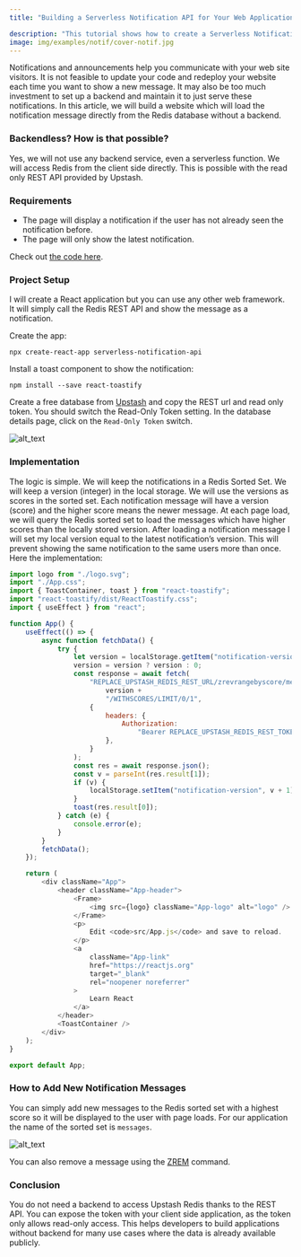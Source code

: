 ```yaml
---
title: "Building a Serverless Notification API for Your Web Application with Redis"

description: "This tutorial shows how to create a Serverless Notification API for Your Web Application with Redis."
image: img/examples/notif/cover-notif.jpg
---
```


Notifications and announcements help you communicate with your web site visitors. It is not feasible to update your code and redeploy your website each time you want to show a new message. It may also be too much investment to set up a backend and maintain it to just serve these notifications. In this article, we will build a website which will load the notification message directly from the Redis database without a backend.

### Backendless? How is that possible?

Yes, we will not use any backend service, even a serverless function. We will access Redis from the client side directly. This is possible with the read only REST API provided by Upstash.

### Requirements

-   The page will display a notification if the user has not already seen the notification before.
-   The page will only show the latest notification.

Check out [the code here](https://github.com/upstash/examples/tree/master/serverless-notification-api).

### Project Setup

I will create a React application but you can use any other web framework. It will simply call the Redis REST API and show the message as a notification.

Create the app:

```shell
npx create-react-app serverless-notification-api
```

Install a toast component to show the notification:

```shell
npm install --save react-toastify
```

Create a free database from [Upstash](https://console.upstash.com/) and copy the REST url and read only token. You should switch the Read-Only Token setting. In the database details page, click on the `Read-Only Token` switch.

![alt_text](/img/examples/restapi.png "Rest Api")

### Implementation

The logic is simple. We will keep the notifications in a Redis Sorted Set. We will keep a version (integer) in the local storage. We will use the versions as scores in the sorted set. Each notification message will have a version (score) and the higher score means the newer message. At each page load, we will query the Redis sorted set to load the messages which have higher scores than the locally stored version. After loading a notification message I will set my local version equal to the latest notification’s version. This will prevent showing the same notification to the same users more than once. Here the implementation:

```javascript
import logo from "./logo.svg";
import "./App.css";
import { ToastContainer, toast } from "react-toastify";
import "react-toastify/dist/ReactToastify.css";
import { useEffect } from "react";

function App() {
    useEffect(() => {
        async function fetchData() {
            try {
                let version = localStorage.getItem("notification-version");
                version = version ? version : 0;
                const response = await fetch(
                    "REPLACE_UPSTASH_REDIS_REST_URL/zrevrangebyscore/messages/+inf/" +
                        version +
                        "/WITHSCORES/LIMIT/0/1",
                    {
                        headers: {
                            Authorization:
                                "Bearer REPLACE_UPSTASH_REDIS_REST_TOKEN",
                        },
                    }
                );
                const res = await response.json();
                const v = parseInt(res.result[1]);
                if (v) {
                    localStorage.setItem("notification-version", v + 1);
                }
                toast(res.result[0]);
            } catch (e) {
                console.error(e);
            }
        }
        fetchData();
    });

    return (
        <div className="App">
            <header className="App-header">
                <Frame>
                    <img src={logo} className="App-logo" alt="logo" />
                </Frame>
                <p>
                    Edit <code>src/App.js</code> and save to reload.
                </p>
                <a
                    className="App-link"
                    href="https://reactjs.org"
                    target="_blank"
                    rel="noopener noreferrer"
                >
                    Learn React
                </a>
            </header>
            <ToastContainer />
        </div>
    );
}

export default App;
```

### How to Add New Notification Messages

You can simply add new messages to the Redis sorted set with a highest score so it will be displayed to the user with page loads. For our application the name of the sorted set is `messages`.

![alt_text](/img/examples/notif/cli.png "cli")

You can also remove a message using the [ZREM](https://redis.io/commands/zrem) command.

### Conclusion

You do not need a backend to access Upstash Redis thanks to the REST API. You can expose the token with your client side application, as the token only allows read-only access. This helps developers to build applications without backend for many use cases where the data is already available publicly.
